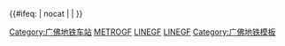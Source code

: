 {{鐵道路線 | lua = 1
| 模板名稱 = 廣佛地鐵
| 名稱 = [[广佛地铁]]
| 代表色 = {{广州地铁标志色|GF}}
| Logo = 
| 背景顏色 = #FFFFFF
| 铁道系统 = 广州地铁
| 車站列表 =
新城东 ~ 东平 ~ 世纪莲 ~ 澜石 ~ 魁奇路 ~ 季华园 ~ 同济路 ~ 祖庙 ~ 普君北路 ~ 朝安 ~ 桂城 ~ 南桂路 ~ %[[𧒽崗站 (地铁)|{{僻字|𧒽|虫雷}}崗]]% ~ 千灯湖 ~ 金融高新区 ~ 龙溪 ~ 菊树 ~ 西塱 ~ 鹤洞 ~ 沙涌 ~ 沙园 ~ 燕岗 ~ 石溪 ~ 南洲 ~ 沥滘<!--
| 未来发展 =
gstart ~ 乐从 ~ 蠡湖 ~ 新隆 ~ 乐从大道东 ~ 荷村 ~ 小布 ~ gend ~ 澜石 ~ 魁奇路 ~ 季华园 ~ 同济路 ~ 祖庙 ~ 普君北路 ~ 朝安 ~ 桂城 ~ 南桂路 ~ %[[𧒽岗站 (地铁)|{{僻字|𧒽|虫雷}}崗]]% ~ 千灯湖 ~ 金融高新区 ~ 龙溪 ~ 菊树 ~ 西塱 ~ 鹤洞 ~ 沙涌 ~ 沙园 ~ 燕岗 ~ 石溪 ~ 南洲 ~ 沥滘-->
}}<includeonly>{{#ifeq: {{{1}}} | nocat | <!--空--> | [[Category:广佛地铁车站]] }}</includeonly><noinclude>
[[Category:广州市铁路模板|METROGF]]
[[Category:广州地铁路线车站模板|LINEGF]]
[[Category:佛山地铁路线车站模板|LINEGF]]
[[Category:广佛地铁模板]]
</noinclude>